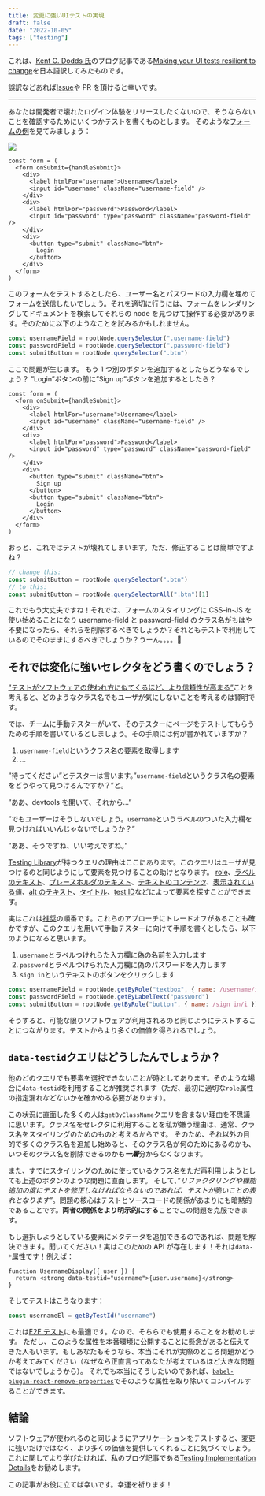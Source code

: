 ```yaml
---
title: 変更に強いUIテストの実現
draft: false
date: "2022-10-05"
tags: ["testing"]
---
```


これは、[Kent C. Dodds 氏](https://kentcdodds.com/)のブログ記事である[Making your UI tests resilient to change](https://kentcdodds.com/blog/making-your-ui-tests-resilient-to-change)を日本語訳してみたものです。

誤訳などあれば[Issue](https://github.com/makotot/makotot.dev/issues/new)や PR を頂けると幸いです。

---

あなたは開発者で壊れたログイン体験をリリースしたくないので、そうならないことを確認するためにいくつかテストを書くものとします。
そのような[フォームの例](https://github.com/kentcdodds/testing-workshop/blob/1938d6fc2048e55362679905f700f938a3b497c4/client/src/screens/login.js#L50-L82)を見てみましょう：

<img src="/images/content/making-your-ui-tests-resilient-to-change-translation-ja/login.webp" />

```tsx
const form = (
  <form onSubmit={handleSubmit}>
    <div>
      <label htmlFor="username">Username</label>
      <input id="username" className="username-field" />
    </div>
    <div>
      <label htmlFor="password">Password</label>
      <input id="password" type="password" className="password-field" />
    </div>
    <div>
      <button type="submit" className="btn">
        Login
      </button>
    </div>
  </form>
)
```

このフォームをテストするとしたら、ユーザー名とパスワードの入力欄を埋めてフォームを送信したいでしょう。それを適切に行うには、フォームをレンダリングしてドキュメントを検索してそれらの node を見つけて操作する必要があります。そのために以下のようなことを試みるかもしれません。

```js
const usernameField = rootNode.querySelector(".username-field")
const passwordField = rootNode.querySelector(".password-field")
const submitButton = rootNode.querySelector(".btn")
```

ここで問題が生じます。
もう 1 つ別のボタンを追加するとしたらどうなるでしょう？ ”Login”ボタンの前に”Sign up”ボタンを追加するとしたら？

```tsx focus=12:14
const form = (
  <form onSubmit={handleSubmit}>
    <div>
      <label htmlFor="username">Username</label>
      <input id="username" className="username-field" />
    </div>
    <div>
      <label htmlFor="password">Password</label>
      <input id="password" type="password" className="password-field" />
    </div>
    <div>
      <button type="submit" className="btn">
        Sign up
      </button>
      <button type="submit" className="btn">
        Login
      </button>
    </div>
  </form>
)
```

おっと、これではテストが壊れてしまいます。ただ、修正することは簡単ですよね？

```js
// change this:
const submitButton = rootNode.querySelector(".btn")
// to this:
const submitButton = rootNode.querySelectorAll(".btn")[1]
```

これでもう大丈夫ですね！それでは、フォームのスタイリングに CSS-in-JS を使い始めることになり username-field と password-field のクラス名がもはや不要になったら、それらを削除するべきでしょうか？それともテストで利用しているのでそのままにするべきでしょうか？うーん。。。。🤔

## それでは変化に強いセレクタをどう書くのでしょう？

[”テストがソフトウェアの使われ方に似てくるほど、より信頼性が高まる”](https://twitter.com/kentcdodds/status/977018512689455106)ことを考えると、どのようなクラス名でもユーザが気にしないことを考えるのは賢明です。

では、チームに手動テスターがいて、そのテスターにページをテストしてもらうための手順を書いているとしましょう。その手順には何が書かれていますか？

1. `username-field`というクラス名の要素を取得します
2. ...

”待ってください”とテスターは言います。”`username-field`というクラス名の要素をどうやって見つけるんですか？”と。

”ああ、devtools を開いて、それから...”

”でもユーザーはそうしないでしょう。`username`というラベルのついた入力欄を見つければいいんじゃないでしょうか？”

”ああ、そうですね、いい考えですね。”

[Testing Library](https://testing-library.com/)が持つクエリの理由はここにあります。このクエリはユーザが見つけるのと同じようにして要素を見つけることの助けとなります。
[role](https://testing-library.com/docs/queries/byrole)、[ラベルのテキスト](https://testing-library.com/docs/queries/bylabeltext)、[プレースホルダのテキスト](https://testing-library.com/docs/queries/byplaceholdertext)、[テキストのコンテンツ](https://testing-library.com/docs/queries/bytext)、[表示されている値](https://testing-library.com/docs/queries/bydisplayvalue)、[alt のテキスト](https://testing-library.com/docs/queries/byalttext)、[タイトル](https://testing-library.com/docs/queries/bytitle)、[test ID](https://testing-library.com/docs/queries/bytestid)などによって要素を探すことができます。

実はこれは[推奨](https://testing-library.com/docs/queries/about/#priority)の順番です。これらのアプローチにトレードオフがあることも確かですが、このクエリを用いて手動テスターに向けて手順を書くとしたら、以下のようになると思います。

1. `username`とラベルつけれらた入力欄に偽の名前を入力します
2. `password`とラベルつけられた入力欄に偽のパスワードを入力します
3. `sign in`というテキストのボタンをクリックします

```js
const usernameField = rootNode.getByRole("textbox", { name: /username/i })
const passwordField = rootNode.getByLabelText("password")
const submitButton = rootNode.getByRole("button", { name: /sign in/i })
```

そうすると、可能な限りソフトウェアが利用されるのと同じようにテストすることにつながります。テストからより多くの価値を得られるでしょう。

## `data-testid`クエリはどうしたんでしょうか？

他のどのクエリでも要素を選択できないことが時としてあります。そのような場合に`data-testid`を利用することが推奨されます（ただ、最初に適切な`role`属性の指定漏れなどないかを確かめる必要があります）。

この状況に直面した多くの人は`getByClassName`クエリを含まない理由を不思議に思います。クラス名をセレクタに利用することを私が嫌う理由は、通常、クラス名をスタイリングのためのものと考えるからです。
そのため、それ以外の目的で多くのクラス名を追加し始めると、そのクラス名が何のためにあるのかも、いつそのクラス名を削除できるのかも<strong><em>一層</em></strong>分からなくなります。

また、すでにスタイリングのために使っているクラス名をただ再利用しようとしても上述のボタンのような問題に直面します。
そして、_”リファクタリングや機能追加の度にテストを修正しなければならないのであれば、テストが脆いことの表れとなります”_。問題の核心はテストとソースコードの関係があまりにも暗黙的であることです。**両者の関係をより明示的にする**ことでこの問題を克服できます。

もし選択しようとしている要素にメタデータを追加できるのであれば、問題を解決できます。聞いてください！実はこのための API が存在します！それは`data-*`属性です！例えば：

```tsx
function UsernameDisplay({ user }) {
  return <strong data-testid="username">{user.username}</strong>
}
```

そしてテストはこうなります：

```js
const usernameEl = getByTestId("username")
```

これは[E2E テスト](https://github.com/kentcdodds/jest-cypress-react-babel-webpack/blob/1c842dff85cd83953e86a6f1a48653b15fb3a4d5/cypress/e2e/register.js#L20)にも最適です。なので、そちらでも使用することをお勧めします。
ただし、このような属性を本番環境に公開することに懸念があると伝えてきた人もいます。もしあなたもそうなら、本当にそれが実際のところ問題かどうか考えてみてください（なぜなら正直言ってあなたが考えているほど大きな問題ではないでしょうから）。
それでも本当にそうしたいのであれば、[`babel-plugin-react-remove-properties`](https://www.npmjs.com/package/babel-plugin-react-remove-properties)でそのような属性を取り除いてコンパイルすることができます。

## 結論

ソフトウェアが使われるのと同じようにアプリケーションをテストすると、変更に強いだけではなく、より多くの価値を提供してくれることに気づくでしょう。
これに関してより学びたければ、私のブログ記事である[Testing Implementation Details](https://kentcdodds.com/blog/testing-implementation-details)をお勧めします。

この記事がお役に立てば幸いです。幸運を祈ります！
